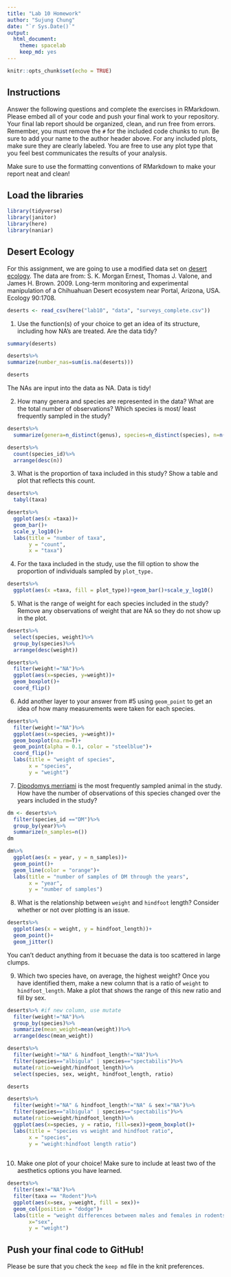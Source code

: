 ```yaml
---
title: "Lab 10 Homework"
author: "Sujung Chung"
date: "`r Sys.Date()`"
output:
  html_document: 
    theme: spacelab
    keep_md: yes
---
```


```r
knitr::opts_chunk$set(echo = TRUE)
```

## Instructions
Answer the following questions and complete the exercises in RMarkdown. Please embed all of your code and push your final work to your repository. Your final lab report should be organized, clean, and run free from errors. Remember, you must remove the `#` for the included code chunks to run. Be sure to add your name to the author header above. For any included plots, make sure they are clearly labeled. You are free to use any plot type that you feel best communicates the results of your analysis.  

Make sure to use the formatting conventions of RMarkdown to make your report neat and clean!  

## Load the libraries
```r
library(tidyverse)
library(janitor)
library(here)
library(naniar)
``` 

## Desert Ecology
For this assignment, we are going to use a modified data set on [desert ecology](http://esapubs.org/archive/ecol/E090/118/). The data are from: S. K. Morgan Ernest, Thomas J. Valone, and James H. Brown. 2009. Long-term monitoring and experimental manipulation of a Chihuahuan Desert ecosystem near Portal, Arizona, USA. Ecology 90:1708.
```r
deserts <- read_csv(here("lab10", "data", "surveys_complete.csv"))
```

1. Use the function(s) of your choice to get an idea of its structure, including how NA's are treated. Are the data tidy?  
```r
summary(deserts)
```
```r
deserts%>%
summarize(number_nas=sum(is.na(deserts)))
```
```r
deserts
```

The NAs are input into the data as NA. Data is tidy!

2. How many genera and species are represented in the data? What are the total number of observations? Which species is most/ least frequently sampled in the study?
```r
deserts%>%
  summarize(genera=n_distinct(genus), species=n_distinct(species), n=n())
```

```r
deserts%>%
  count(species_id)%>%
  arrange(desc(n))
```

3. What is the proportion of taxa included in this study? Show a table and plot that reflects this count.
```r
deserts%>%
  tabyl(taxa)
```
```r
deserts%>%
  ggplot(aes(x =taxa))+
  geom_bar()+
  scale_y_log10()+
  labs(title = "number of taxa",
       y = "count",
       x = "taxa")
```


4. For the taxa included in the study, use the fill option to show the proportion of individuals sampled by `plot_type.`
```r
deserts%>%
  ggplot(aes(x =taxa, fill = plot_type))+geom_bar()+scale_y_log10()
```

5. What is the range of weight for each species included in the study? Remove any observations of weight that are NA so they do not show up in the plot.
```r
deserts%>%
  select(species, weight)%>%
  group_by(species)%>%
  arrange(desc(weight))
```
```r
deserts%>%
  filter(weight!="NA")%>%
  ggplot(aes(x=species, y=weight))+
  geom_boxplot()+
  coord_flip()
```

6. Add another layer to your answer from #5 using `geom_point` to get an idea of how many measurements were taken for each species.
```r
deserts%>%
  filter(weight!="NA")%>%
  ggplot(aes(x=species, y=weight))+
  geom_boxplot(na.rm=T)+
  geom_point(alpha = 0.1, color = "steelblue")+
  coord_flip()+
  labs(title = "weight of species",
       x = "species",
       y = "weight")
```

7. [Dipodomys merriami](https://en.wikipedia.org/wiki/Merriam's_kangaroo_rat) is the most frequently sampled animal in the study. How have the number of observations of this species changed over the years included in the study?
```r
dm <- deserts%>%
  filter(species_id =="DM")%>%
  group_by(year)%>%
  summarize(n_samples=n())
dm
```
```r
dm%>%
  ggplot(aes(x = year, y = n_samples))+
  geom_point()+
  geom_line(color = "orange")+
  labs(title = "number of samples of DM through the years",
       x = "year",
       y = "number of samples")
```

8. What is the relationship between `weight` and `hindfoot` length? Consider whether or not over plotting is an issue.
```r
deserts%>%
  ggplot(aes(x = weight, y = hindfoot_length))+
  geom_point()+
  geom_jitter()
```
You can't deduct anything from it becuase the data is too scattered in large clumps.

9. Which two species have, on average, the highest weight? Once you have identified them, make a new column that is a ratio of `weight` to `hindfoot_length`. Make a plot that shows the range of this new ratio and fill by sex.
```r
deserts%>% #if new column, use mutate
  filter(weight!="NA")%>%
  group_by(species)%>%
  summarize(mean_weight=mean(weight))%>%
  arrange(desc(mean_weight))
```
```r
deserts%>%
  filter(weight!="NA" & hindfoot_length!="NA")%>%
  filter(species=="albigula" | species=="spectabilis")%>%
  mutate(ratio=weight/hindfoot_length)%>%
  select(species, sex, weight, hindfoot_length, ratio)
```

```r
deserts
```

```r
deserts%>%
  filter(weight!="NA" & hindfoot_length!="NA" & sex!="NA")%>%
  filter(species=="albigula" | species=="spectabilis")%>%
  mutate(ratio=weight/hindfoot_length)%>%
  ggplot(aes(x=species, y = ratio, fill=sex))+geom_boxplot()+
  labs(title = "species vs weight and hindfoot ratio",
       x = "species",
       y = "weight:hindfoot length ratio")
  
```

10. Make one plot of your choice! Make sure to include at least two of the aesthetics options you have learned.
```r
deserts%>%
  filter(sex!="NA")%>%
  filter(taxa == "Rodent")%>%
  ggplot(aes(x=sex, y=weight, fill = sex))+
  geom_col(position = "dodge")+
  labs(title = "weight differences between males and females in rodents",
       x="sex",
       y = "weight")
```

## Push your final code to GitHub!
Please be sure that you check the `keep md` file in the knit preferences. 